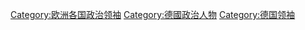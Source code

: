 [[Category:欧洲各国政治领袖‎|Category:欧洲各国政治领袖‎]]
[[Category:德國政治人物|Category:德國政治人物]]
[[Category:德国领袖|Category:德国领袖]]